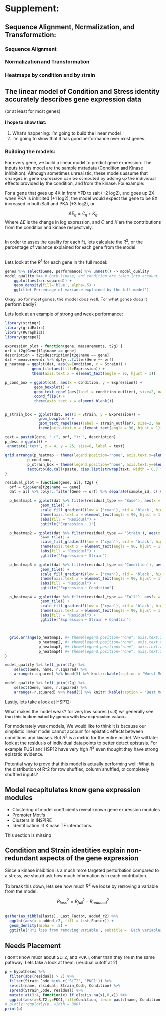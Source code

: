 # Supplement: {#Supplement}

## Sequence Alignment, Normalization, and Transformation:

### Sequence Alignment

### Normalization and Transformation

### Heatmaps by condition and by strain

## The linear model of Condition and Stress identity accurately describes gene expression data
(or at least for most genes)

#### I hope to show that:

1. What's happening: I'm going to build the linear model
2. I'm going to show that it has good performance over most genes.

### Building the models:

For every gene, we build a linear model to predict gene expression. The inputs to this model are the sample metadata (Condition and Kinase inhibition). Although sometimes unrealistic, these models assume that changes in gene expression can be computed by adding up the individual effects provided by the condition, and from the kinase.  For example:

For a gene that goes up 4X in from YPD to salt (+2 log2), and goes up 2X when PKA is inhibited (+1 log2), the model would expect the gene to be 8X increased in both Salt and PKA (+3 log2), or

$$\Delta E_g \approx C_g + K_g$$
Where $\Delta E$ is the change in log expression, and $C$ and $K$ are the contributions from the condition and kinase respectively.


```r
```

In order to asses the quality for each fit, lets calculate the $R^2$, or the percentage of variance explained for each gene from the model.

```r
```

Lets look at the $R^{2}$ for each gene in the full model:

```r
genes %>% select(Gene, performance) %>% unnest() -> model_quality
model_quality %>% # Both kinase, and condition are taken into account
    ggplot(aes(x=r.squared)) +
    geom_density(fill='blue', alpha=.5) +
    ggtitle('Percentage of variance explained by the full model')
```

 Okay, so for most genes, the model does well. For what genes does it perform badly?

Lets look at an example of strong and week performance:

```r
library(stringr)
library(gridExtra)
library(RGraphics)
library(ggrepel)

expression_plot = function(gene, measurements, t2g) {
orf = t2g$Gene[t2g$name == gene]
description = t2g$description[t2g$name == gene]
dat = measurements %>% dplyr::filter(Gene == orf)
p_heatmap = ggplot(dat, aes(y=Condition, x = Strain)) +
            geom_tile(aes(fill=Expression)) +
            theme(axis.text.x = element_text(angle = 90, hjust = 1))

p_cond_box = ggplot(dat, aes(x = Condition, y = Expression)) +
             geom_boxplot() +
             geom_text_repel(aes(label = condition_outlier), size=2, na.rm = TRUE) +
             coord_flip() +
             theme(axis.text.x = element_blank())


p_strain_box = ggplot(dat, aes(x = Strain, y = Expression)) +
               geom_boxplot() +
               geom_text_repel(aes(label = strain_outlier), size=2, na.rm = TRUE) +
               theme(axis.text.x = element_text(angle = 90, hjust = 1))

text = paste0(gene, " (", orf, "): ", description)
p_desc = ggplot() +
 annotate("text", x = 4, y = 25, size=8, label = text)

grid.arrange(p_heatmap + theme(legend.position="none", axis.text.x=element_blank(), axis.text.y=element_blank()),
          p_cond_box,
          p_strain_box + theme(legend.position="none", axis.text.y=element_blank()),
          textGrob(do.call(paste, c(as.list(strwrap(text, width = 0.7 * getOption("width"))), sep="\n"))), nrow=2, ncol=2)
}

residual_plot = function(gene, all, t2g) {
  orf = t2g$Gene[t2g$name == gene]
  dat = all %>% dplyr::filter(Gene == orf) %>% separate(sample_id, c('Condition', 'Strain'), sep = '_')

  p_heatmap1 = ggplot(dat %>% filter(residual_type == 'Base'), aes(x = Strain, y = Condition, fill = residual)) +
                geom_tile() +
                scale_fill_gradient2(low = ('cyan'), mid = 'black', high = 'yellow') +
                theme(axis.text.x = element_text(angle = 90, hjust = 1)) +
                labs(fill = "Residual") +
                ggtitle("Expression ~ 1")

  p_heatmap2 = ggplot(dat %>% filter(residual_type == 'Strain'), aes(x = Strain, y = Condition, fill = residual)) +
                geom_tile() +
                scale_fill_gradient2(low = ('cyan'), mid = 'black', high = 'yellow') +
                theme(axis.text.x = element_text(angle = 90, hjust = 1)) +
                labs(fill = "Residual") +
                ggtitle("Expression ~ Strain")

  p_heatmap3 = ggplot(dat %>% filter(residual_type == 'Condition'), aes(x = Strain, y = Condition, fill = residual)) +
                geom_tile() +
                scale_fill_gradient2(low = ('cyan'), mid = 'black', high = 'yellow') +
                theme(axis.text.x = element_text(angle = 90, hjust = 1)) +
                labs(fill = "Residual") +
                ggtitle("Expression ~ Condition")

  p_heatmap4 = ggplot(dat %>% filter(residual_type == 'Full'), aes(x = Strain, y = Condition, fill = residual)) +
                geom_tile() +
                scale_fill_gradient2(low = ('cyan'), mid = 'black', high = 'yellow') +
                theme(axis.text.x = element_text(angle = 90, hjust = 1)) +
                labs(fill = "Residual") +
                ggtitle("Expression ~ Strain + Condtion")



  grid.arrange(p_heatmap1, #+ theme(legend.position="none", axis.text.x=element_blank(), axis.text.y=element_blank()),
               p_heatmap2, #+ theme(legend.position="none", axis.text.x=element_blank(), axis.text.y=element_blank()),
               p_heatmap3, #+ theme(legend.position="none", axis.text.x=element_blank(), axis.text.y=element_blank()),
               p_heatmap4) #+ theme(legend.position="none", axis.text.x=element_blank(), axis.text.y=element_blank()))
}

```


```r
model_quality %>% left_join(t2g) %>%
    select(Gene, name, r.squared) %>%
    arrange(r.squared) %>% head(5) %>% knitr::kable(caption = 'Worst Models')
```


```r
model_quality %>% left_join(t2g) %>%
    select(Gene, name, r.squared) %>%
    arrange(-r.squared) %>% head(5) %>% knitr::kable(caption = 'Best Models')
```



Lastly, lets take a look at HSP12:

<!-- \blandscape -->

<!-- ```{r, fig.width=11, fig.height=8, echo=FALSE} -->
<!-- expression_plot('HSP12', measurements, t2g) -->
<!-- ``` -->


<!-- ```{r, fig.width=11, fig.height=8, echo=FALSE} -->
<!-- residual_plot('HSP12', std_residuals, t2g) -->
<!-- ``` -->

<!-- \elandscape -->



What makes the model weak? for very low scores (<.3) we generally see that this is dominated by genes with low expression values.

For moderately weak models, We would like to think it is because our simplistic linear model cannot account for epistatic effects between conditions and kinases. But $R^2$ is a metric for the entire model. We will later look at the residuals of individual data points to better detect epistasis. For example FUS1 and HSP12 have very high $R^2$ even thought they have strong epistatic evidence.

Potential way to prove that this model is actually performing well:
What is the distribution of R^2 for row shuffled, column shuffled, or completely shuffled inputs?

\newpage





<!-- What does strains give you, that conditions dont? -->
<!-- break down ESR -->

\newpage
## Model recapitulates know gene expression modules
* Clustering of model coefficients reveal known gene expression modules
* Promoter Motifs
* Clusters in INSPIRE
* Identification of Kinase TF interactions.

This section is missing

\newpage


## Condition and Strain identities explain non-redundant aspects of the gene expression
Since a kinase inhibition is a much more targeted perturbation compared to a stress, we should ask how much information is in each contribution.

To break this down, lets see how much $R^2$ we loose by removing a variable from the model:

$$ R^2_{loss} = R^2_{full} - R^2_{reduced} $$

```r
```


```r
gather(as_tibble(lasts), Last_Factor, added_r2) %>%
  ggplot(aes(x = added_r2, fill = Last_Factor)) +
  geom_density(alpha = .5) +
  ggtitle('R^2 loss from removing variable', subtitle = 'Each variables contribution when included in the model last, also sometimes called usefulness')
```


## Needs Placement


I don't know much about SLT2, and PCK1, other than they are in the same pathway. Lets take a look at them. (residual cutoff at 2)

```r
p = hypotheses %>%
  filter(abs(residual) > 2) %>%
  filter(Strain_Code %in% c('SLT2', 'PKC1')) %>%
  select(name, residual, Strain_Code, Condition) %>%
  spread(Strain_Code, residual) %>%
  mutate_at(3:4, function(x) if_else(is.na(x),0,x)) %>%
  ggplot(aes(x=SLT2,y=PKC1,fill=Condition, text= paste(name, Condition, sep='_'))) + geom_point()
# plotly::ggplotly(p, width = 880)
print(p)
```

